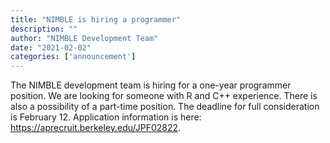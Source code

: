 ```yaml
---
title: "NIMBLE is hiring a programmer"
description: ""
author: "NIMBLE Development Team"
date: "2021-02-02"
categories: ['announcement']
---
```


The NIMBLE development team is hiring for a one-year programmer position. We are looking for someone with R and C++ experience. There is also a possibility of a part-time position. The deadline for full consideration is February 12. Application information is here: [https://aprecruit.berkeley.edu/JPF02822](https://web.archive.org/web/20250427224158/https://aprecruit.berkeley.edu/JPF02822).